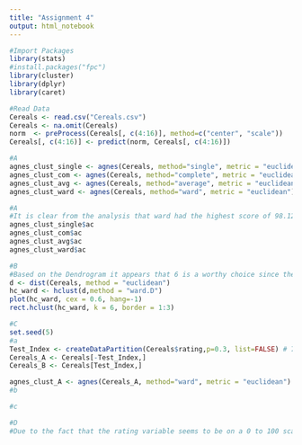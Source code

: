 ---
title: "Assignment 4"
output: html_notebook
---

```{r}
#Import Packages
library(stats) 
#install.packages("fpc")
library(cluster)
library(dplyr)
library(caret)
```

```{r}
#Read Data
Cereals <- read.csv("Cereals.csv")
Cereals <- na.omit(Cereals)
norm  <- preProcess(Cereals[, c(4:16)], method=c("center", "scale"))
Cereals[, c(4:16)] <- predict(norm, Cereals[, c(4:16)])
```

```{r}
#A
agnes_clust_single <- agnes(Cereals, method="single", metric = "euclidean")
agnes_clust_com <- agnes(Cereals, method="complete", metric = "euclidean")
agnes_clust_avg <- agnes(Cereals, method="average", metric = "euclidean")
agnes_clust_ward <- agnes(Cereals, method="ward", metric = "euclidean")
```

```{r}
#A
#It is clear from the analysis that ward had the highest score of 98.12%
agnes_clust_single$ac
agnes_clust_com$ac
agnes_clust_avg$ac
agnes_clust_ward$ac
```

```{r}
#B
#Based on the Dendrogram it appears that 6 is a worthy choice since the depth of coverage does not appear to be overfitted, while retaining coverage of important groups of cereals that can explain the variance in the data distribution.
d <- dist(Cereals, method = "euclidean")
hc_ward <- hclust(d,method = "ward.D")
plot(hc_ward, cex = 0.6, hang=-1)
rect.hclust(hc_ward, k = 6, border = 1:3)
```

```{r}
#C
set.seed(5)
#a
Test_Index <- createDataPartition(Cereals$rating,p=0.3, list=FALSE) # 70% reserved for cluster A data
Cereals_A <- Cereals[-Test_Index,]
Cereals_B <- Cereals[Test_Index,]  

agnes_clust_A <- agnes(Cereals_A, method="ward", metric = "euclidean")
#b

#c
```


```{r}
#D
#Due to the fact that the rating variable seems to be on a 0 to 100 scale it does not appear like it would be needed to normalize. I would say that a cluster could be created with a healthiness threshold in mind. This threshold could also be applied to the other inputs like protein, fat, etc. It might not be a bad idea to normalize to see how all the data points compare to the overall distribution of data points.
```
